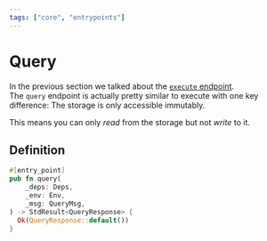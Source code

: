 ```yaml
---
tags: ["core", "entrypoints"]
---
```



# Query

In the previous section we talked about the
[`execute` endpoint](./execute.mdx).  
The `query` endpoint is actually pretty similar to execute with one key
difference: The storage is only accessible immutably.

This means you can only _read_ from the storage but not _write_ to it.

## Definition

```rust filename="contract.rs"
#[entry_point]
pub fn query(
    _deps: Deps,
    _env: Env,
    _msg: QueryMsg,
) -> StdResult<QueryResponse> {
  Ok(QueryResponse::default())
}
```
